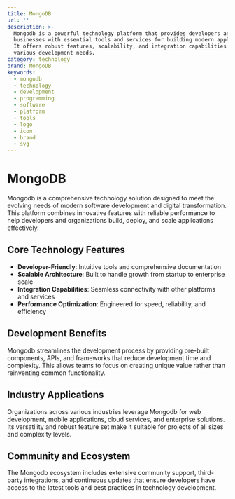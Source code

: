 ```yaml
---
title: MongoDB
url: ''
description: >-
  Mongodb is a powerful technology platform that provides developers and
  businesses with essential tools and services for building modern applications.
  It offers robust features, scalability, and integration capabilities for
  various development needs.
category: technology
brand: MongoDB
keywords:
  - mongodb
  - technology
  - development
  - programming
  - software
  - platform
  - tools
  - logo
  - icon
  - brand
  - svg
---
```


# MongoDB

Mongodb is a comprehensive technology solution designed to meet the evolving needs of modern software development and digital transformation. This platform combines innovative features with reliable performance to help developers and organizations build, deploy, and scale applications effectively.

## Core Technology Features

- **Developer-Friendly**: Intuitive tools and comprehensive documentation
- **Scalable Architecture**: Built to handle growth from startup to enterprise scale
- **Integration Capabilities**: Seamless connectivity with other platforms and services
- **Performance Optimization**: Engineered for speed, reliability, and efficiency

## Development Benefits

Mongodb streamlines the development process by providing pre-built components, APIs, and frameworks that reduce development time and complexity. This allows teams to focus on creating unique value rather than reinventing common functionality.

## Industry Applications

Organizations across various industries leverage Mongodb for web development, mobile applications, cloud services, and enterprise solutions. Its versatility and robust feature set make it suitable for projects of all sizes and complexity levels.

## Community and Ecosystem

The Mongodb ecosystem includes extensive community support, third-party integrations, and continuous updates that ensure developers have access to the latest tools and best practices in technology development.

